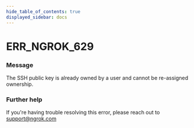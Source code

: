 ```yaml
---
hide_table_of_contents: true
displayed_sidebar: docs
---
```



# ERR_NGROK_629

### Message
The SSH public key is already owned by a user and cannot be re-assigned ownership.

<ErrorDetails error='err_ngrok_629' />


### Further help
If you're having trouble resolving this error, please reach out to [support@ngrok.com](mailto:support@ngrok.com?subject=Help%20with%20ERR_NGROK_629)

